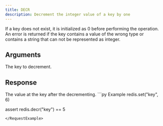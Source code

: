 ```yaml
---
title: DECR
description: Decrement the integer value of a key by one
---
```


If a key does not exist, it is initialized as 0 before performing the operation. An error is returned if the key contains a value of the wrong type or contains a string that can not be represented as integer.

## Arguments

<ParamField body="key" type="str" required>
The key to decrement.
</ParamField>


## Response

<ResponseField  type="int" required>
The value at the key after the decrementing.
</ResponseField>

<RequestExample>
```py Example
redis.set("key", 6)

assert redis.decr("key") == 5
```
</RequestExample>